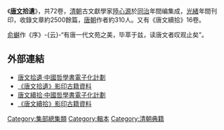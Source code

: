 {{Unreferenced |time=2009-05-28T20:25:16+00:00 }}

《'''[[全唐文|唐文]]拾遺'''》，共72卷，[[清朝|清朝]]古文獻學家[[陸心源|陸心源]]於[[同治|同治]]年間编集成，[[光緒|光緒]]年間刊印，收錄文章約2500餘篇，[[唐朝|唐朝]]作者約310人。又有《唐文續拾》16卷。

[[俞樾|俞樾]]作《序》-{云}-“有唐一代文苑之美，毕萃于兹，读唐文者叹观止矣”。

==外部連結==
*[https://ctext.org/wiki.pl?if=gb&res=488460 唐文拾遺·中國哲學書電子化計劃] {{Wayback|url=https://ctext.org/wiki.pl?if=gb&res=488460 |date=20201205133616 }}
*[https://sou-yun.com/eBookIndex.aspx?id=3379 《唐文拾遺》影印古籍資料]{{Wayback|url=https://sou-yun.com/eBookIndex.aspx?id=3379 |date=20181217202309 }}
*[https://ctext.org/wiki.pl?if=gb&res=525862 唐文續拾·中國哲學書電子化計劃] {{Wayback|url=https://ctext.org/wiki.pl?if=gb&res=525862 |date=20201205133627 }}
*[https://sou-yun.com/eBookIndex.aspx?id=3380 《唐文續拾》影印古籍資料]{{Wayback|url=https://sou-yun.com/eBookIndex.aspx?id=3380 |date=20181217202308 }}
{{Chinese literature-stub}}

[[Category:集部總集類|Category:集部總集類]]
[[Category:輯本|Category:輯本]]
[[Category:清朝典籍|Category:清朝典籍]]